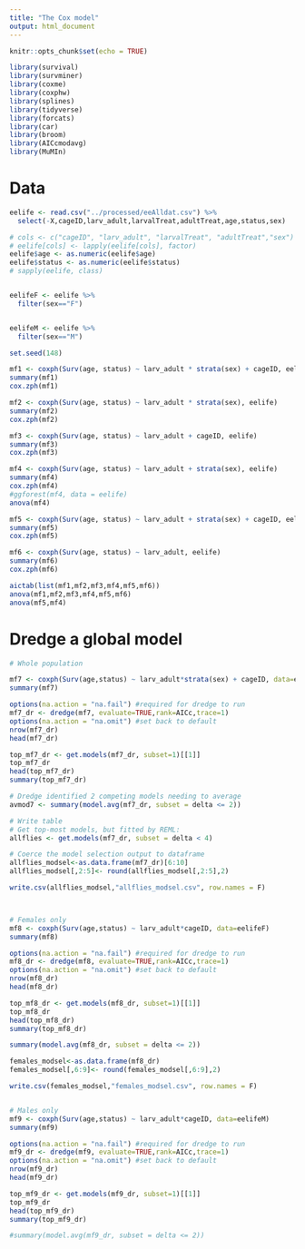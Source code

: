 ```yaml
---
title: "The Cox model"
output: html_document
---
```


```r
knitr::opts_chunk$set(echo = TRUE)

library(survival)
library(survminer)
library(coxme)
library(coxphw)
library(splines) 
library(tidyverse) 
library(forcats)
library(car)
library(broom)
library(AICcmodavg)
library(MuMIn)
```

# Data

```r

eelife <- read.csv("../processed/eeAlldat.csv") %>%
  select(-X,cageID,larv_adult,larvalTreat,adultTreat,age,status,sex) 

# cols <- c("cageID", "larv_adult", "larvalTreat", "adultTreat","sex")
# eelife[cols] <- lapply(eelife[cols], factor)  
eelife$age <- as.numeric(eelife$age)
eelife$status <- as.numeric(eelife$status)
# sapply(eelife, class)


eelifeF <- eelife %>%
  filter(sex=="F")


eelifeM <- eelife %>%
  filter(sex=="M")

```


```r
set.seed(148)

mf1 <- coxph(Surv(age, status) ~ larv_adult * strata(sex) + cageID, eelife)
summary(mf1)
cox.zph(mf1)

mf2 <- coxph(Surv(age, status) ~ larv_adult * strata(sex), eelife)
summary(mf2)
cox.zph(mf2)

mf3 <- coxph(Surv(age, status) ~ larv_adult + cageID, eelife)
summary(mf3)
cox.zph(mf3)

mf4 <- coxph(Surv(age, status) ~ larv_adult + strata(sex), eelife)
summary(mf4)
cox.zph(mf4)
#ggforest(mf4, data = eelife)
anova(mf4)

mf5 <- coxph(Surv(age, status) ~ larv_adult + strata(sex) + cageID, eelife)
summary(mf5)
cox.zph(mf5)

mf6 <- coxph(Surv(age, status) ~ larv_adult, eelife)
summary(mf6)
cox.zph(mf6)

aictab(list(mf1,mf2,mf3,mf4,mf5,mf6))
anova(mf1,mf2,mf3,mf4,mf5,mf6)
anova(mf5,mf4)
```

# Dredge a global model

```r

# Whole population

mf7 <- coxph(Surv(age,status) ~ larv_adult*strata(sex) + cageID, data=eelife)
summary(mf7)

options(na.action = "na.fail") #required for dredge to run
mf7_dr <- dredge(mf7, evaluate=TRUE,rank=AICc,trace=1)
options(na.action = "na.omit") #set back to default
nrow(mf7_dr)
head(mf7_dr)

top_mf7_dr <- get.models(mf7_dr, subset=1)[[1]]
top_mf7_dr
head(top_mf7_dr)
summary(top_mf7_dr)

# Dredge identified 2 competing models needing to average
avmod7 <- summary(model.avg(mf7_dr, subset = delta <= 2))

# Write table
# Get top-most models, but fitted by REML:
allflies <- get.models(mf7_dr, subset = delta < 4)

# Coerce the model selection output to dataframe
allflies_modsel<-as.data.frame(mf7_dr)[6:10]
allflies_modsel[,2:5]<- round(allflies_modsel[,2:5],2)

write.csv(allflies_modsel,"allflies_modsel.csv", row.names = F)



# Females only
mf8 <- coxph(Surv(age,status) ~ larv_adult*cageID, data=eelifeF)
summary(mf8)

options(na.action = "na.fail") #required for dredge to run
mf8_dr <- dredge(mf8, evaluate=TRUE,rank=AICc,trace=1)
options(na.action = "na.omit") #set back to default
nrow(mf8_dr)
head(mf8_dr)

top_mf8_dr <- get.models(mf8_dr, subset=1)[[1]]
top_mf8_dr
head(top_mf8_dr)
summary(top_mf8_dr)

summary(model.avg(mf8_dr, subset = delta <= 2))

females_modsel<-as.data.frame(mf8_dr)
females_modsel[,6:9]<- round(females_modsel[,6:9],2)

write.csv(females_modsel,"females_modsel.csv", row.names = F)


# Males only
mf9 <- coxph(Surv(age,status) ~ larv_adult*cageID, data=eelifeM)
summary(mf9)

options(na.action = "na.fail") #required for dredge to run
mf9_dr <- dredge(mf9, evaluate=TRUE,rank=AICc,trace=1)
options(na.action = "na.omit") #set back to default
nrow(mf9_dr)
head(mf9_dr)

top_mf9_dr <- get.models(mf9_dr, subset=1)[[1]]
top_mf9_dr
head(top_mf9_dr)
summary(top_mf9_dr)

#summary(model.avg(mf9_dr, subset = delta <= 2))


```

